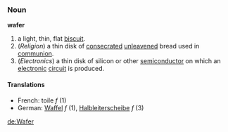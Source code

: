 ===Noun===
'''wafer'''

# a light, thin, flat [[biscuit]].
# (''Religion'') a thin disk of [[consecrate]]d [[unleavened]] bread used in [[communion]].
# (''Electronics'') a thin disk of silicon or other [[semiconductor]] on which an [[electronic]] [[circuit]] is produced.

====Translations====
*French: toile ''f'' (1)
*German: [[Waffel]] ''f'' (1), [[Halbleiterscheibe]] ''f'' (3)

[[de:Wafer]]